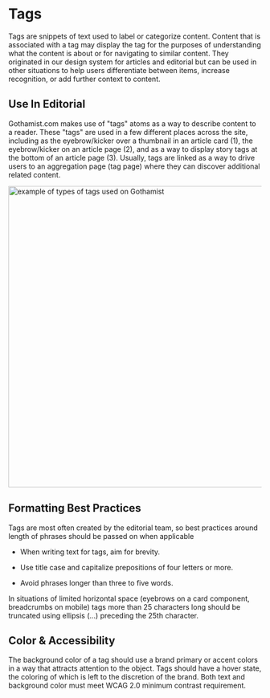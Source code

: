 
<Meta title="Components/Atoms/Tags" />



# Tags

  
Tags are snippets of text used to label or categorize content. Content that is associated with a tag may display the tag for the purposes of understanding what the content is about or for navigating to similar content. They originated in our design system for articles and editorial but can be used in other situations to help users differentiate between items, increase recognition, or add further context to content.

  

## Use In Editorial

Gothamist.com makes use of "tags" atoms as a way to describe content to a reader. These "tags" are used in a few different places across the site, including as the eyebrow/kicker over a thumbnail in an article card (1), the eyebrow/kicker on an article page (2), and as a way to display story tags at the bottom of an article page (3). Usually, tags are linked as a way to drive users to an aggregation page (tag page) where they can discover additional related content.

 <img alt="example of types of tags used on Gothamist" src="./images/Atoms-Tags-GothamistTags.png" width="600" />


## Formatting Best Practices

Tags are most often created by the editorial team, so best practices around length of phrases should be passed on when applicable

-   When writing text for tags, aim for brevity.
    
-   Use title case and capitalize prepositions of four letters or more.
    
-   Avoid phrases longer than three to five words.

In situations of limited horizontal space (eyebrows on a card component, breadcrumbs on mobile) tags more than 25 characters long should be truncated using ellipsis (...) preceding the 25th character.


## Color & Accessibility

The background color of a tag should use a brand primary or accent colors in a way that attracts attention to the object. Tags should have a hover state, the coloring of which is left to the discretion of the brand. Both text and background color must meet WCAG 2.0 minimum contrast requirement.
